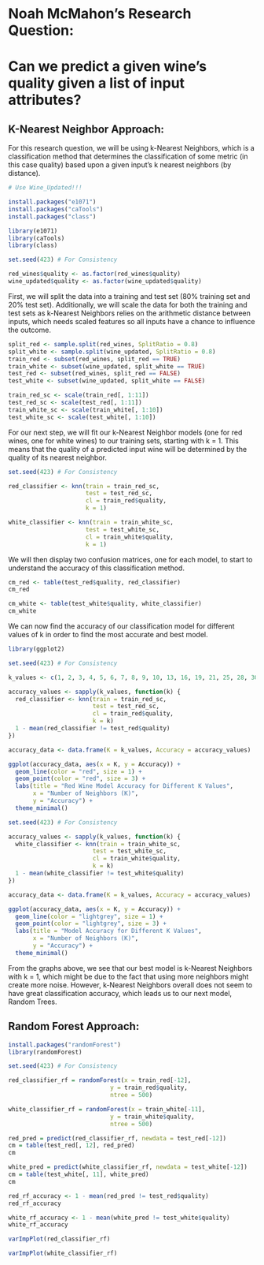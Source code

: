 # Noah McMahon's Research Question:

# Can we predict a given wine's quality given a list of input attributes?

## K-Nearest Neighbor Approach:

For this research question, we will be using k-Nearest Neighbors, which is a classification method that determines the classification of some metric (in this case quality) based upon a given input's k nearest neighbors (by distance).

```r

# Use Wine_Updated!!!

install.packages("e1071") 
install.packages("caTools") 
install.packages("class") 

library(e1071) 
library(caTools) 
library(class)

set.seed(423) # For Consistency

red_wines$quality <- as.factor(red_wines$quality)
wine_updated$quality <- as.factor(wine_updated$quality)

```

First, we will split the data into a training and test set (80% training set and 20% test set). Additionally, we will scale the data for both the training and test sets as k-Nearest Neighbors relies on the arithmetic distance between inputs, which needs scaled features so all inputs have a chance to influence the outcome.

```r

split_red <- sample.split(red_wines, SplitRatio = 0.8)
split_white <- sample.split(wine_updated, SplitRatio = 0.8)
train_red <- subset(red_wines, split_red == TRUE)
train_white <- subset(wine_updated, split_white == TRUE)
test_red <- subset(red_wines, split_red == FALSE)
test_white <- subset(wine_updated, split_white == FALSE)

train_red_sc <- scale(train_red[, 1:11])
test_red_sc <- scale(test_red[, 1:11])
train_white_sc <- scale(train_white[, 1:10])
test_white_sc <- scale(test_white[, 1:10])

```

For our next step, we will fit our k-Nearest Neighbor models (one for red wines, one for white wines) to our training sets, starting with k = 1. This means that the quality of a predicted input wine will be determined by the quality of its nearest neighbor.

```r

set.seed(423) # For Consistency

red_classifier <- knn(train = train_red_sc, 
                      test = test_red_sc, 
                      cl = train_red$quality, 
                      k = 1)

white_classifier <- knn(train = train_white_sc, 
                      test = test_white_sc, 
                      cl = train_white$quality, 
                      k = 1)

```

We will then display two confusion matrices, one for each model, to start to understand the accuracy of this classification method.

```r

cm_red <- table(test_red$quality, red_classifier)
cm_red

```

```r

cm_white <- table(test_white$quality, white_classifier)
cm_white

```

We can now find the accuracy of our classification model for different values of k in order to find the most accurate and best model.

```r

library(ggplot2)

set.seed(423) # For Consistency

k_values <- c(1, 2, 3, 4, 5, 6, 7, 8, 9, 10, 13, 16, 19, 21, 25, 28, 30, 33, 36, 42, 50)

accuracy_values <- sapply(k_values, function(k) {
  red_classifier <- knn(train = train_red_sc, 
                        test = test_red_sc, 
                        cl = train_red$quality, 
                        k = k)
  1 - mean(red_classifier != test_red$quality)
})

accuracy_data <- data.frame(K = k_values, Accuracy = accuracy_values)

ggplot(accuracy_data, aes(x = K, y = Accuracy)) +
  geom_line(color = "red", size = 1) +
  geom_point(color = "red", size = 3) +
  labs(title = "Red Wine Model Accuracy for Different K Values",
       x = "Number of Neighbors (K)",
       y = "Accuracy") +
  theme_minimal()

```

```r

set.seed(423) # For Consistency

accuracy_values <- sapply(k_values, function(k) {
  white_classifier <- knn(train = train_white_sc, 
                        test = test_white_sc, 
                        cl = train_white$quality, 
                        k = k)
  1 - mean(white_classifier != test_white$quality)
})

accuracy_data <- data.frame(K = k_values, Accuracy = accuracy_values)

ggplot(accuracy_data, aes(x = K, y = Accuracy)) +
  geom_line(color = "lightgrey", size = 1) +
  geom_point(color = "lightgrey", size = 3) +
  labs(title = "Model Accuracy for Different K Values",
       x = "Number of Neighbors (K)",
       y = "Accuracy") +
  theme_minimal()

```

From the graphs above, we see that our best model is k-Nearest Neighbors with k = 1, which might be due to the fact that using more neighbors might create more noise. However, k-Nearest Neighbors overall does not seem to have great classification accuracy, which leads us to our next model, Random Trees.

## Random Forest Approach:

```r

install.packages("randomForest")
library(randomForest)

```

```r

set.seed(423) # For Consistency

red_classifier_rf = randomForest(x = train_red[-12], 
                             y = train_red$quality, 
                             ntree = 500)

white_classifier_rf = randomForest(x = train_white[-11], 
                             y = train_white$quality, 
                             ntree = 500)

```

```r

red_pred = predict(red_classifier_rf, newdata = test_red[-12])
cm = table(test_red[, 12], red_pred)
cm

```

```r

white_pred = predict(white_classifier_rf, newdata = test_white[-12])
cm = table(test_white[, 11], white_pred)
cm

```
```r

red_rf_accuracy <- 1 - mean(red_pred != test_red$quality)
red_rf_accuracy

```

```r

white_rf_accuracy <- 1 - mean(white_pred != test_white$quality)
white_rf_accuracy

```

```r

varImpPlot(red_classifier_rf)

```

```r

varImpPlot(white_classifier_rf)

```